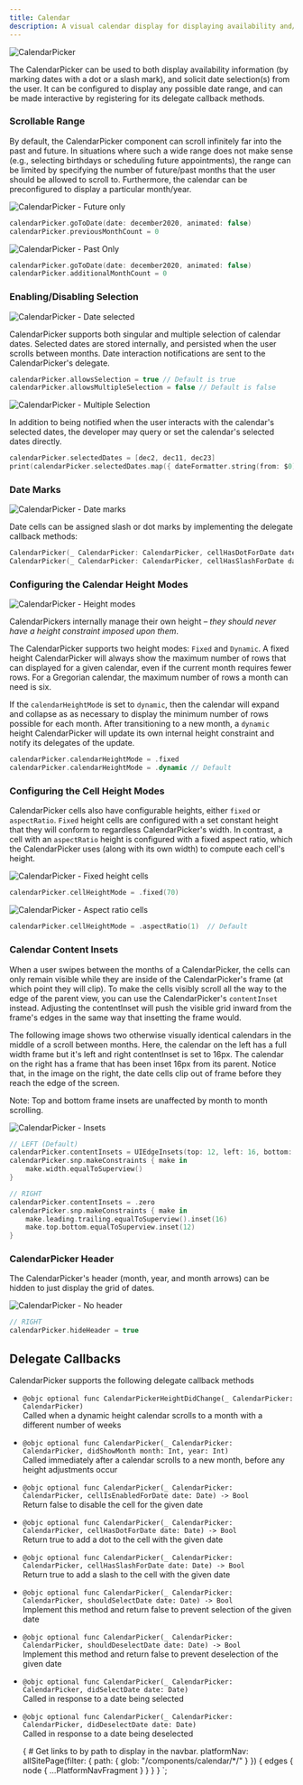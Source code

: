 ```yaml
---
title: Calendar
description: A visual calendar display for displaying availability and/or selecting dates.
---
```



<ComponentHeader data={props.data} />

![CalendarPicker](/img/ios/calendar.png 'Calendar Picker')

The CalendarPicker can be used to both display availability information (by marking dates with a dot or a slash mark), and solicit date selection(s) from the user. It can be configured to display any possible date range, and can be made interactive by registering for its delegate callback methods.

### Scrollable Range

By default, the CalendarPicker component can scroll infinitely far into the past and future. In situations where such a wide range does not make sense (e.g., selecting birthdays or scheduling future appointments), the range can be limited by specifying the number of future/past months that the user should be allowed to scroll to. Furthermore, the calendar can be preconfigured to display a particular month/year.

![CalendarPicker - Future only](/img/ios/calendar_no_previous.png 'CalendarPicker - Future only')

```swift
calendarPicker.goToDate(date: december2020, animated: false)
calendarPicker.previousMonthCount = 0

```

![CalendarPicker - Past Only](/img/ios/calendar_no_next.png 'CalendarPicker - Past Only')

```swift
calendarPicker.goToDate(date: december2020, animated: false)
calendarPicker.additionalMonthCount = 0

```

### Enabling/Disabling Selection

![CalendarPicker - Date selected](/img/ios/calendar_date_selected.png 'CalendarPicker - Date selected')

CalendarPicker supports both singular and multiple selection of calendar dates. Selected dates are stored internally, and persisted when the user scrolls between months. Date interaction notifications are sent to the CalendarPicker's delegate.

```swift
calendarPicker.allowsSelection = true // Default is true
calendarPicker.allowsMultipleSelection = false // Default is false

```

![CalendarPicker - Multiple Selection](/img/ios/calendar_multiple_selection.png 'CalendarPicker - Multiple Selection')

In addition to being notified when the user interacts with the calendar's selected dates, the developer may query or set the calendar's selected dates directly.

```swift
calendarPicker.selectedDates = [dec2, dec11, dec23]
print(calendarPicker.selectedDates.map({ dateFormatter.string(from: $0) }))

```

### Date Marks

![CalendarPicker - Date marks](/img/ios/calendar_slashes_dots.png 'CalendarPicker - Date marks')

Date cells can be assigned slash or dot marks by implementing the delegate callback methods:

```swift
CalendarPicker(_ CalendarPicker: CalendarPicker, cellHasDotForDate date: Date) -> Bool
CalendarPicker(_ CalendarPicker: CalendarPicker, cellHasSlashForDate date: Date) -> Bool
```

### Configuring the Calendar Height Modes

![CalendarPicker - Height modes](/img/ios/calendar_height_modes.png 'CalendarPicker - Height Modes')

CalendarPickers internally manage their own height – *they should never have a height constraint imposed upon them*.

The CalendarPicker supports two height modes: `Fixed` and `Dynamic`. A fixed height CalendarPicker will always show the maximum number of rows that can displayed for a given calendar, even if the current month requires fewer rows. For a Gregorian calendar, the maximum number of rows a month can need is six.

If the `calendarHeightMode` is set to `dynamic`, then the calendar will expand and collapse as as necessary to display the minimum number of rows possible for each month. After transitioning to a new month, a `dynamic` height CalendarPicker will update its own internal height constraint and notify its delegates of the update.

```swift
calendarPicker.calendarHeightMode = .fixed
calendarPicker.calendarHeightMode = .dynamic // Default
```

### Configuring the Cell Height Modes

CalendarPicker cells also have configurable heights, either `fixed` or `aspectRatio`. `Fixed` height cells are configured with a set constant height that they will conform to regardless CalendarPicker's width. In contrast, a cell with an `aspectRatio` height is configured with a fixed aspect ratio, which the CalendarPicker uses (along with its own width) to compute each cell's height.

![CalendarPicker - Fixed height cells](/img/ios/calendar_cell_fixed.png 'CalendarPicker - Fixed height cells')

```swift
calendarPicker.cellHeightMode = .fixed(70)
```

![CalendarPicker - Aspect ratio cells](/img/ios/calendar_cell_aspect.png 'CalendarPicker - Aspect ratio cells')

```swift
calendarPicker.cellHeightMode = .aspectRatio(1)  // Default
```

### Calendar Content Insets

When a user swipes between the months of a CalendarPicker, the cells can only remain visible while they are inside of the CalendarPicker's frame (at which point they will clip). To make the cells visibly scroll all the way to the edge of the parent view, you can use the CalendarPicker's `contentInset` instead. Adjusting the contentInset will push the visible grid inward from the frame's edges in the same way that insetting the frame would.

The following image shows two otherwise visually identical calendars in the middle of a scroll between months. Here, the calendar on the left has a full width frame but it's left and right contentInset is set to 16px. The calendar on the right has a frame that has been inset 16px from its parent. Notice that, in the image on the right, the date cells clip out of frame before they reach the edge of the screen.

Note: Top and bottom frame insets are unaffected by month to month scrolling.

![CalendarPicker - Insets](/img/ios/calendar_content_insets.png 'CalendarPicker - Insets')

```swift
// LEFT (Default)
calendarPicker.contentInsets = UIEdgeInsets(top: 12, left: 16, bottom: 12, right: 16)
calendarPicker.snp.makeConstraints { make in
    make.width.equalToSuperview()
}

```

```swift
// RIGHT
calendarPicker.contentInsets = .zero
calendarPicker.snp.makeConstraints { make in
	make.leading.trailing.equalToSuperview().inset(16)
    make.top.bottom.equalToSuperview.inset(12)
}

```

### CalendarPicker Header

The CalendarPicker's header (month, year, and month arrows) can be hidden to just display the grid of dates.

![CalendarPicker - No header](/img/ios/calendar_no_header.png 'CalendarPicker - No header')

```swift
// RIGHT
calendarPicker.hideHeader = true
```

## Delegate Callbacks

CalendarPicker supports the following delegate callback methods

-   `@objc optional func CalendarPickerHeightDidChange(_ CalendarPicker: CalendarPicker)`<br /> Called when a dynamic height calendar scrolls to a month with a different number of weeks

-   `@objc optional func CalendarPicker(_ CalendarPicker: CalendarPicker, didShowMonth month: Int, year: Int)`<br /> Called immediately after a calendar scrolls to a new month, before any height adjustments occur

-   `@objc optional func CalendarPicker(_ CalendarPicker: CalendarPicker, cellIsEnabledForDate date: Date) -> Bool`<br /> Return false to disable the cell for the given date

-   `@objc optional func CalendarPicker(_ CalendarPicker: CalendarPicker, cellHasDotForDate date: Date) -> Bool`<br /> Return true to add a dot to the cell with the given date

-   `@objc optional func CalendarPicker(_ CalendarPicker: CalendarPicker, cellHasSlashForDate date: Date) -> Bool`<br /> Return true to add a slash to the cell with the given date

-   `@objc optional func CalendarPicker(_ CalendarPicker: CalendarPicker, shouldSelectDate date: Date) -> Bool`<br /> Implement this method and return false to prevent selection of the given date

-   `@objc optional func CalendarPicker(_ CalendarPicker: CalendarPicker, shouldDeselectDate date: Date) -> Bool`<br /> Implement this method and return false to prevent deselection of the given date

-   `@objc optional func CalendarPicker(_ CalendarPicker: CalendarPicker, didSelectDate date: Date)`<br /> Called in response to a date being selected

-   `@objc optional func CalendarPicker(_ CalendarPicker: CalendarPicker, didDeselectDate date: Date)`<br /> Called in response to a date being deselected

    {
        # Get links to by path to display in the navbar.
        platformNav: allSitePage(filter: { path: { glob: "/components/calendar/*/" } }) {
            edges {
                node {
                    ...PlatformNavFragment
                }
            }
        }
    }
`;
